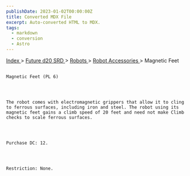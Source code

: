 ```yaml
---
publishDate: 2023-01-02T00:00:00Z
title: Converted MDX File
excerpt: Auto-converted HTML to MDX.
tags:
  - markdown
  - conversion
  - Astro
---
```







[
      Index
     ](-index)
     >
     [
      Future d20 SRD
     ](future-d20-srd-index)
     >
     [
      Robots
     ](future-d20-srd-robots-index)
     >
     [
      Robot Accessories
     ](future-d20-srd-robots-robot-accessories-index)
     > Magnetic Feet
    




## 
    Magnetic Feet (PL 6)
   



    The robot comes with electromagnetic grippers that allow it to cling to ferrous surfaces, including iron and steel. The robot using its magnetic feet gains a climb speed of 20 feet and need not make Climb checks to scale ferrous surfaces.
   



    Purchase DC: 12.
   



    Restriction: None.
   





